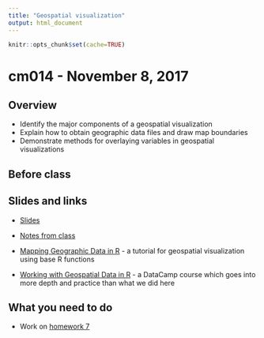 ```yaml
---
title: "Geospatial visualization"
output: html_document
---
```


```r
knitr::opts_chunk$set(cache=TRUE)
```

# cm014 - November 8, 2017

## Overview

* Identify the major components of a geospatial visualization
* Explain how to obtain geographic data files and draw map boundaries
* Demonstrate methods for overlaying variables in geospatial visualizations

## Before class


## Slides and links

* [Slides](extras/cm014_slides.html)
* [Notes from class](dataviz_geospatial.html)

* [Mapping Geographic Data in R](https://flowingdata.com/geographic-r/) - a tutorial for geospatial visualization using base R functions
* [Working with Geospatial Data in R](https://www.datacamp.com/courses/working-with-geospatial-data-in-r) - a DataCamp course which goes into more depth and practice than what we did here

## What you need to do

* Work on [homework 7](hw07-distrib-learn-geospatial.html)

